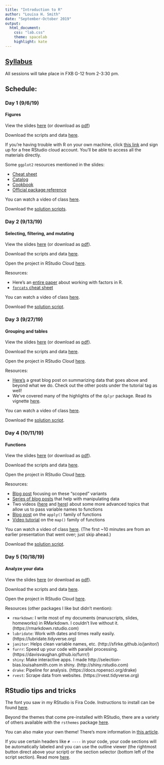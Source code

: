 ```yaml
---
title: "Introduction to R"
author: "Louisa H. Smith"
date: "September-October 2019"
output:
  html_document:
    css: "lab.css"
    theme: spacelab
    highlight: kate
---
```


## [Syllabus](syllabus.html)
All sessions will take place in FXB G-12 from 2-3:30 pm.

## Schedule: {.tabset .tabset-fade .tabset-pills}

### Day 1 (9/6/19)
#### Figures

View the slides [here](slides/Day1-slides.html) (or download as [pdf](slides/Day1-slides.pdf))

Download the scripts and data [here](https://github.com/louisahsmith/r-materials-F19/blob/master/day1.zip?raw=true).

If you're having trouble with R on your own machine, click [this link](https://rstudio.cloud/project/492066) and sign up for a free RStudio cloud account. You'll be able to access all the materials directly.

Some `ggplot2` resources mentioned in the slides:

- [Cheat sheet](https://content.cdntwrk.com/files/aT0xMTI0Mjk2JnY9MSZpc3N1ZU5hbWU9ZGF0YS12aXN1YWxpemF0aW9uLTItMSZjbWQ9ZCZzaWc9MWVkMDFhMDExMjA1OTlmZTQ0NWY0OWVmYmQwOWQ1NDA%253D)
- [Catalog](http://shiny.stat.ubc.ca/r-graph-catalog/)
- [Cookbook](http://www.cookbook-r.com/Graphs/)
- [Official package reference](https://ggplot2.tidyverse.org/index.html)

You can watch a video of class [here](https://harvard.hosted.panopto.com/Panopto/Pages/Viewer.aspx?id=f46b735f-1b8f-4c22-a724-aabe00fd2998).

Download the [solution scripts](https://github.com/louisahsmith/r-materials-F19/blob/master/day1-sols.zip?raw=true).

### Day 2 (9/13/19)
#### Selecting, filtering, and mutating

View the slides [here](slides/Day2-slides.html) (or download as [pdf](slides/Day2-slides.pdf)).

Download the scripts and data [here](https://github.com/louisahsmith/r-materials-F19/blob/master/day2.zip?raw=true).

Open the project in RStudio Cloud [here](https://rstudio.cloud/project/520117).

Resources:

- Here's an [entire paper](https://peerj.com/preprints/3163/) about working with factors in R.
- [`forcats` cheat sheet](https://content.cdntwrk.com/files/aT0xMTI0MjU3JnY9MSZpc3N1ZU5hbWU9ZmFjdG9ycyZjbWQ9ZCZzaWc9ZjhhOTkzMTNlZGIxYTQ1ZGM4NTM4OWZiOTVlNzE3YjI%253D)

You can watch a video of class [here](https://harvard.hosted.panopto.com/Panopto/Pages/Viewer.aspx?id=d77d2fa7-6418-44b2-a50b-aabe00fd29e8).

Download the [solution script](https://raw.githubusercontent.com/louisahsmith/intro-to-R/master/day2/day2-script-sols.R).

### Day 3 (9/27/19)
#### Grouping and tables

View the slides [here](slides/Day3-slides.html) (or download as [pdf](slides/Day3-slides.pdf)).

Download the scripts and data [here](https://github.com/louisahsmith/r-materials-F19/blob/master/day3.zip?raw=true).

Open the project in RStudio Cloud [here](https://rstudio.cloud/project/554019).

Resources:

- [Here's](https://suzan.rbind.io/2018/04/dplyr-tutorial-4/) a great blog post on summarizing data that goes above and beyond what we do. Check out the other posts under the tutorial tag as well!
- We've covered many of the highlights of the `dplyr` package. Read its vignette [here](https://cran.r-project.org/web/packages/dplyr/vignettes/dplyr.html).

You can watch a video of class [here](https://harvard.hosted.panopto.com/Panopto/Pages/Viewer.aspx?id=316ff92a-d1d2-4544-92d8-aabe00fd2a4a).

Download the [solution script](https://raw.githubusercontent.com/louisahsmith/intro-to-R/master/day3/day3-script-sols.R).

### Day 4 (10/11/19)
#### Functions

View the slides [here](slides/Day4-slides.html) (or download as [pdf](slides/Day4-slides.pdf)).

Download the scripts and data [here](https://github.com/louisahsmith/r-materials-F19/blob/master/day4.zip?raw=true).

Open the project in RStudio Cloud [here](https://rstudio.cloud/project/597642).

Resources:

- [Blog post](http://www.rebeccabarter.com/blog/2019-01-23_scoped-verbs/) focusing on these "scoped" variants
- [Series of blog posts](https://suzan.rbind.io/categories/tutorial/) that help with manipulating data 
- Two videos ([here](https://www.youtube.com/watch?v=nERXS3ssntw) and [here](https://www.youtube.com/watch?v=2-gknoyjL3A)) about some more advanced topics that allow us to pass variable names to functions
- [Blog post](https://petewerner.blogspot.com/2012/12/using-apply-sapply-lapply-in-r.html) on the `apply()` family of functions
- [Video tutorial](https://resources.rstudio.com/wistia-rstudio-conf-2017/happy-r-users-purrr-tutorial-charlotte-wickham) on the `map()` family of functions

You can watch a video of class [here](https://harvard.hosted.panopto.com/Panopto/Pages/Viewer.aspx?id=c48fdcb6-1364-4d54-9ea9-aabe00fd2aa8). (The first ~10 minutes are from an earlier presentation that went over; just skip ahead.)

Download the [solution script](https://raw.githubusercontent.com/louisahsmith/intro-to-R/master/day4/day4-sols.R).

### Day 5 (10/18/19)
#### Analyze your data

View the slides [here](slides/Day5-slides.html) (or download as [pdf](slides/Day5-slides.pdf)).

Download the scripts and data [here](https://github.com/louisahsmith/r-materials-F19/blob/master/day5.zip?raw=true).

Open the project in RStudio Cloud [here](https://rstudio.cloud/project/617868).

Resources (other packages I like but didn't mention):

- `rmarkdown`: I write most of my documents (manuscripts, slides, homeworks) in RMarkdown. I couldn't live without it. (https://rmarkdown.rstudio.com)
- `lubridate`: Work with dates and times really easily. (https://lubridate.tidyverse.org)
- `janitor`: Helps clean variable names, etc. (http://sfirke.github.io/janitor/)
- `furrr`: Speed up your code with parallel processing. (https://davisvaughan.github.io/furrr/)
- `shiny`: Make interactive apps. I made http://selection-bias.louisahsmith.com in shiny. (http://shiny.rstudio.com)
- `drake`: Pipeline for analysis. (https://docs.ropensci.org/drake)
- `rvest`: Scrape data from websites. (https://rvest.tidyverse.org)

## RStudio tips and tricks

The font you saw in my RStudio is Fira Code. Instructions to install can be found [here](https://github.com/tonsky/FiraCode/wiki/RStudio-instructions).

Beyond the themes that come pre-installed with RStudio, there are a variety of others available with the `rsthemes` package [here](https://github.com/gadenbuie/rsthemes).

You can also make your own theme! There's more information in [this article](https://support.rstudio.com/hc/en-us/articles/115011846747-Using-RStudio-Themes).

If you use certain headers like `# ----` in your code, your code sections will be automatically labeled and you can use the outline viewer (the rightmost button direct above your script) or the section selector (bottom left of the script section). Read more [here](https://support.rstudio.com/hc/en-us/articles/200484568-Code-Folding-and-Sections).